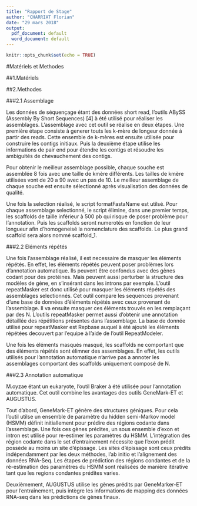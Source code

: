 ```yaml
---
title: "Rapport de Stage"
author: "CHARRIAT Florian"
date: "29 mars 2018"
output:
  pdf_document: default
  word_document: default
---
```


```r
knitr::opts_chunk$set(echo = TRUE)
```

#Matériels et Methodes

##1.Matériels

##2.Methodes

###2.1 Assemblage 

Les données de séquençage étant des données short read, l'outils ABySS (Assembly By Short Sequences) [4] à été utilisé pour réaliser les assemblages. L'assemblage avec cet outil se réalise en deux étapes. Une première étape consiste à generer touts les k-mère de longeur donnée à partir des reads. Cette ensemble de k-mères est ensuite utilisée pour construire les contigs initiaux. Puis la deuxième étape utilise les informations de pair end pour étendre les contigs et résoudre les ambiguités de chevauchement des contigs. 

Pour obtenir le meilleur assemblage possible, chaque souche est assemblée 8 fois avec une taille de kmère différents. Les tailles de kmère utilisées vont de 20 a 90 avec un pas de 10. Le meilleur assemblage de chaque souche est ensuite sélectionné après visualisation des données de qualité. 

Une fois la selection réalisé, le script formatFastaName est utilsé. Pour chaque assemblage selectionné, le script élimine, dans une premier temps, les scaffolds de taille inférieur à 500 pb qui risque de poser problème pour l'annotation. Puis les scaffolds seront numerotés en fonction de leur longueur afin d'homogeneisé la nomenclature des scaffolds. Le plus grand scaffold sera alors nommé scaffold_1.  

###2.2 Eléments répétés

Une fois l'assemblage réalisé, il est necessaire de masquer les éléments répétés. En effet, les éléments répétés peuvent poser problèmes lors d'annotation automatique. Ils peuvent être confondus avec des gènes codant pour des protéines. Mais peuvent aussi perturber la structure des modèles de gène, en s'insérant dans les introns par exemple. L'outil repeatMasker est donc utilisé pour masquer les éléments répétés des assemblages selectionnés. Cet outil compare les sequences provenant d'une base de données d'éléments répétés avec ceux provenant de l'assemblage. Il va ensuite masquer ces éléments trouvés en les remplaçant par des N. L'outils repeatMasker permet aussi d'obtenir une annotation détaillée des répétitions présentes dans l'assemblage. La base de donnée utilisé pour repeatMasker est Repbase auquel à été ajouté les éléments répétées decouvert par l'equipe à l'aide de l'outil RepeatModeler.  

Une fois les éléments masqués masqué, les scaffolds ne comportant que des éléments répétés sont élimner des assemblages. En effet, les outils utilisés pour l'annotation automatique n'arrive pas a annoter les assemblages comportant des scaffolds uniquement composé de N. 

###2.3 Annotation automatique

M.oyzae étant un eukaryote, l'outil Braker à été utilisée pour l'annotation automatique. Cet outil  combine les avantages des outils GeneMark-ET et AUGUSTUS. 

Tout d'abord, GeneMark-ET génère des structures géniques. Pour cela l'outil utilse un ensemble de paramètre du hidden semi-Markov model (HSMM) définit initiallement pour prédire des régions codante dans l'assemblage. Une fois ces gènes prédites, un sous ensemble d'exon et intron est utilisé pour re-estimer les paramètres du HSMM. L'intégration des région codante dans le set d'entrainement nécessite que l'exon prédit possède au moins un site d'épissage. Les sites d'épissage sont ceux prédits indépendamment par les deux méthodes, l'ab initio et l'alignement des données RNA-Seq. Les étapes de prédiction des régions condantes et de la ré-estimation des paramètres du HSMM sont réalisées de manière itérative tant que les regions condantes prédites varies. 

Deuxièmement, AUGUSTUS utilise les gènes prédits par GeneMarker-ET pour l'entraînement, puis intègre les informations de mapping des données RNA-seq dans les prédictions de gènes finaux.


